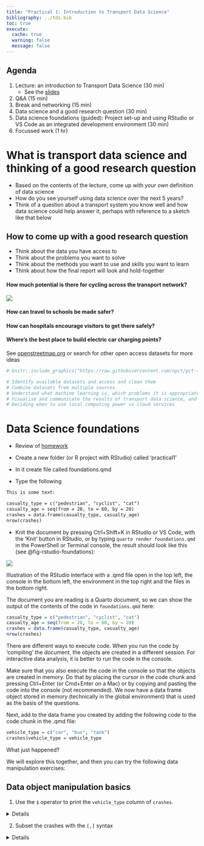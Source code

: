```yaml
---
title: "Practical 1: Introduction to Transport Data Science"
bibliography: ../tds.bib
toc: true
execute: 
  cache: true
  warning: false
  message: false
---
```


## Agenda {.unnumbered}

1.  Lecture: an introduction to Transport Data Science (30 min)
    -   See the [slides](slides.html)
2.  Q&A (15 min) <!-- - Introduction to the module and team - 30 min
        Each person to say  1) their name and where they are based 2) why they took the module and 3) their level of knowledge of coding. -->
3.  Break and networking (15 min) <!-- 3. Practical (2 hrs) -->
4.  Data science and a good research question (30 min)
5.  Data science foundations (guided): Project set-up and using RStudio or VS Code as an integrated development environment (30 min)
6.  Focussed work (1 hr)
        <!-- 1. Bonus: Work through [Chapter 5](https://r4ds.had.co.nz/transform.html#filter-rows-with-filter) of R for Data Science -->

# What is transport data science and thinking of a good research question {.unnumbered}

-   Based on the contents of the lecture, come up with *your own* definition of data science
-   How do you see yourself using data science over the next 5 years?
-   Think of a question about a transport system you know well and how data science could help answer it, perhaps with reference to a sketch like that below

## How to come up with a good research question {.unnumbered}

-   Think about the data you have access to
-   Think about the problems you want to solve
-   Think about the methods you want to use and skills you want to learn
-   Think about how the final report will look and hold-together

#### How much potential is there for cycling across the transport network? {.unnumbered}

![](https://user-images.githubusercontent.com/1825120/127524923-7d9f5511-84a6-430b-8de9-a603a5524f39.png)

#### How can travel to schools be made safer? {.unnumbered}

#### How can hospitals encourage visitors to get there safely? {.unnumbered}

#### Where's the best place to build electric car charging points? {.unnumbered}

See [openstreetmap.org](https://www.openstreetmap.org/#map=19/53.80689/-1.55637) or search for other open access datasets for more ideas

<!-- 2. Work through the transport chapter of Geocomputation with R: https://geocompr.robinlovelace.net/transport.html -->

<!-- See https://github.com/ITSLeeds/TDS/blob/master/practicals/2-software.md -->

<!-- - In terms of future work in an evolving job market? -->

<!-- - In terms of the kinds of problems you want to solve? -->

<!-- ## Sketching research methods (in groups of 2-4, 30 minutes) -->

<!-- Starting with the 1000 'desire lines' dataset of Leeds, sketch-out some research ideas that cover -->

<!-- 1) Hypotheses: generate two hypotheses that are falsifiable and 2 hypotheses that are not falsifiable -->

<!-- 2) Input data: draw schematic representations of additional datasets that you could use alongside the desire lines dataset, with at least one at each of these levels: -->

<!-- - Zones -->

<!-- - Points -->

<!-- - Routes -->

<!-- - Route networks -->

<!-- - Individual -->

<!-- What temporal and spatial resolution could each one have? -->

<!-- 3) Methods: using a flow diagram (e.g. as shown below) -->

```r
# knitr::include_graphics("https://raw.githubusercontent.com/npct/pct-team/master/flow-model/flow-diag2.png")
```

<!-- ## Practical, group computer task (30 minutes) -->

<!-- Create a github account (all). See: https://github.com -->

<!-- Building on the follow code chunk (but with no copy-and-pasting), create a data frame that contains the names, coffee habits and like/dislike of bus travel for everyone in your group (just 1 computer per group): -->

<!-- ```{r} -->

<!-- person_name = c( -->

<!--   "robin", -->

<!--   "malcolm", -->

<!--   "richard" -->

<!-- ) -->

<!-- n_coffee = c( -->

<!--   5, -->

<!--   1, -->

<!--   0 -->

<!-- ) -->

<!-- like_bus_travel = c( -->

<!--   TRUE, -->

<!--   FALSE, -->

<!--   TRUE -->

<!-- ) -->

<!-- personal_data = data.frame(person_name, n_coffee, like_bus_travel) -->

<!-- personal_data -->

<!-- ``` -->

<!-- When you are complete, add your code to https://github.com/ITSLeeds/TDS/blob/master/code-r/01-person-data.R -->

<!-- ## Learning outcomes -->

```r
# Identify available datasets and access and clean them
# Combine datasets from multiple sources
# Understand what machine learning is, which problems it is appropriate for compared with traditional statistical approaches, and how to implement machine learning techniques
# Visualise and communicate the results of transport data science, and know about setting-up interactive web applications
# Deciding when to use local computing power vs cloud services
```

<!-- - Articulate the relevance and limitations of data-centric analysis applied to transport problems, compared with other methods -->

# Data Science foundations

-   Review of [homework](../d1/)

-   Create a new folder (or R project with RStudio) called 'practical1'

-   In it create file called foundations.qmd

-   Type the following

```html

This is some text:

casualty_type = c("pedestrian", "cyclist", "cat")
casualty_age = seq(from = 20, to = 60, by = 20)
crashes = data.frame(casualty_type, casualty_age)
nrow(crashes)

```

-   Knit the document by pressing Ctrl+Shift+K in RStudio or VS Code, with the 'Knit' button in RStudio, or by typing `quarto render foundations.qmd` in the PowerShell or Terminal console, the result should look like this (see @fig-rstudio-foundations):

::: {#fig-rstudio-foundations}

![](images/rstudio-foundations.png)

Illustration of the RStudio interface with a .qmd file open in the top left, the console in the bottom left, the environment in the top right and the files in the bottom right.


:::

The document you are reading is a Quarto document, so we can show the output of the contents of the code in `foundations.qmd` here:

```r
casualty_type = c("pedestrian", "cyclist", "cat")
casualty_age = seq(from = 20, to = 60, by = 20)
crashes = data.frame(casualty_type, casualty_age)
nrow(crashes)
```

There are different ways to execute code.
When you run the code by 'compiling' the document, the objects are created in a different session.
For interactive data analysis, it is better to run the code in the console.

Make sure that you also execute the code in the console so that the objects are created in memory.
Do that by placing the cursor in the code chunk and pressing Ctrl+Enter (or Cmd+Enter on a Mac) or by copying and pasting the code into the console (not recommended).
We now have a data frame object stored in memory (technically in the global environment) that is used as the basis of the questions.

Next, add to the data frame you created by adding the following code to the code chunk in the .qmd file:

```r
vehicle_type = c("car", "bus", "tank")
crashes$vehicle_type = vehicle_type
```

What just happened?

We will explore this together, and then you can try the following data manipulation exercises:

## Data object manipulation basics

1.  Use the `$` operator to print the `vehicle_type` column of `crashes`.

<details>

In R the `$` symbol is used to refer to elemements of a list.
So the answer is simply:

```r
crashes$vehicle_type
```

</details>

2.  Subset the crashes with the `[,]` syntax

<details>

Try out different combinations on the dataframe `crashes` to see what happens.
For example, try:

```r
crashes[1,]
crashes[,1]
crashes[1,1]
```

3.  Subset the object with the `[[` syntax.

<details>

The `[[` operator is used to extract elements from a list.
Try:

```r
crashes[[1]]
crashes[[2]]
```

</details>

4.  **Bonus**: what is the `class()` of the objects created by each of the previous exercises?

-   Explore how many R classes you can find

5.  **Bonus** (advanced): reproduce the above with Python using the `pandas` or `polars` package

## Data science on real data

To get some larger datasets, try the following (from Chapter 8 of RSRR)

::: {.panel-tabset group="language"}
## R

```r
remotes::install_cran("stats19")
library(stats19)
ac = get_stats19(year = 2020, type = "collision")
ca = get_stats19(year = 2020, type = "cas")
ve = get_stats19(year = 2020, type = "veh")
# population hurt by road traffic collisions in 2020:
(nrow(ca) / 67e6) * 100
```

## Python

Challenge: reproduce the above code in Python using the `pystats19` package

``` python
# Install the package, e.g. with pip
!pip install pystats19
import pystats19
# See the documentation at https://github.com/Mayazure/py-stats19
```
:::

Let's go through these exercises together:

1.  Subset the `casualty_age` object using the inequality (`<`) so that only elements less than 50 are returned.
2.  Subset the `crashes` data frame so that only tanks are returned using the `==` operator.
3.  **Bonus**: assign the age of all tanks to 61.

-   Try running the subsetting code on a larger dataset, e.g. the `ac` object created previously

1.  Coerce the `vehicle_type` column of `crashes` to the class `character`.
2.  Coerce the `crashes` object into a matrix. What happened to the values?
3.  **Bonus:** What is the difference between the output of `summary()` on `character` and `factor` variables?

-   We'll explore this together

# Self-study practical (1 hr)

**Read and try to complete the exercises in Chapters 1 to 5 of the book [Reproducible Road Safety Research with R](https://itsleeds.github.io/rrsrr/).**

It assumes that you have recently updated R and RStudio on your computer.
For details on installing packages see [here](https://docs.ropensci.org/stats19/articles/stats19-training-setup.html).

```{=html}
<!-- ## Tidyverse

-   Work through Chapter 5 starting with the following code: -->
```

<!-- library(tidyverse) # Load the package -->

## Bonus: data science and transport

- Work through [Chapter 13](https://r.geocompx.org/transport.html) of the book Geocomputation with R, taking care to ask questions about any aspects that you don't understand (your homework will be to complete and make notes on the chapter, including reproducible code).

# Homework

- Reproduce the code I wrote during this session, e.g. by copy-pasting this code into the console or source editor of RStudio: [github.com/github.com/itsleeds/tds/blob/main/p1/p1project/foundations.qmd](https://github.com/itsleeds/tds/blob/main/p1/p1project/foundations.qmd)
  - See the raw file at [github.com/itsleeds/tds/raw/refs/heads/main/p1/p1project/foundations.qmd](https://github.com/itsleeds/tds/raw/refs/heads/main/p1/p1project/foundations.qmd)
  - See the rendered result at [itsleeds.github.io/tds/p1/p1project/foundations.html](https://itsleeds.github.io/tds/p1/p1project/foundations.html)

-   Work through [Chapter 13](https://r.geocompx.org/transport.html) of the Geocomputation with R book. Make notes in a .qmd file that you can bring to the class to show colleagues and the instructor next week.

```{=html}
<!-- -   Work through chapters 6 and 7 on spatial and temporal data in the [RRSRR tutorial](https://itsleeds.github.io/rrsrr/) to get R foundations

-   Work-through the remaining exercises of the first sections in R4DS chapters 3 and 5

    -   Write your notes in a .R, .Rmd or .qmd file with comments, to show your working (and prove you've done it!)

-   **Bonus 1 (optional)** Run the code in the [demos/demo-quarto-document.qmd](https://github.com/ITSLeeds/TDS/blob/master/demos/demo-quarto-document.qmd) script

Note: you can copy-paste the code from the .qmd file into a new .qmd file on your computer and render it (convert it into a .PDF file) using the following: -->
```